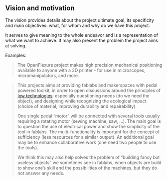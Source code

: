 ## Vision and motivation

The vision provides details about the project ultimate goal, its specificity and main objectives: what, for whom and why do we have this project.

It serves to give meaning to the whole endeavor and is a representation of what we want to achieve. It may also present the problem the project aims at solving.

Examples:

>The OpenFlexure project makes high precision mechanical positioning available to anyone with a 3D printer - for use in microscopes, micromanipulators, and more.

> This projects aims at providing fablabs and makerspaces with pedal powered toolkit, in order to open discussions
around the principles of [low technologies](https://en.wikipedia.org/wiki/Low_technology): 
especially questioning needs (do we need the object), and designing while recognizing the ecological impact (choice of material, improving durability and repairability).
>
>One single pedal "motor" will be connected with several tools usually requiring a rotating motor (sewing machine, saw, ...).
The main goal is to question the use of electrical power and show the simplicity of the tool in fablabs.
The multi-functionality is important for the concept of sufficiency (less resources for a similar output).
An additional goal may be to enhance collaborative work (one need two people to use the tools).
>
> We think this may also help solves the problem of "building fancy but useless objects" we sometimes see in fablabs,
when objects are build to show one's skill and the possibilities of the machines, but they do not answer any needs.



